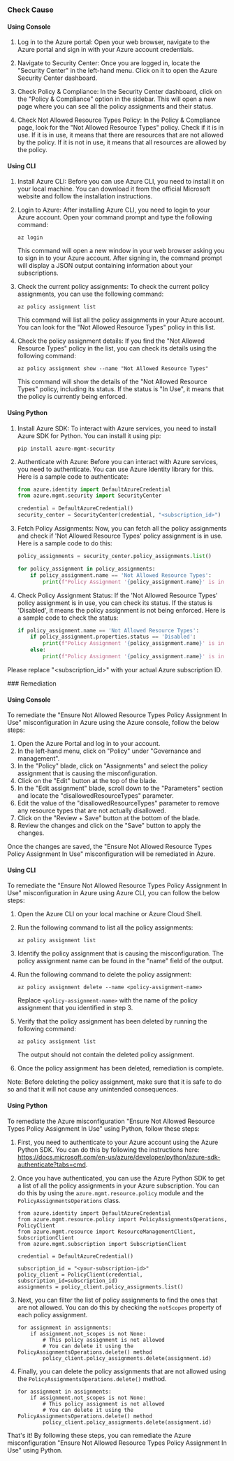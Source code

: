

<Tabs><Tab title='Cause'>
### Check Cause

#### Using Console

1. Log in to the Azure portal: Open your web browser, navigate to the Azure portal and sign in with your Azure account credentials.

2. Navigate to Security Center: Once you are logged in, locate the "Security Center" in the left-hand menu. Click on it to open the Azure Security Center dashboard.

3. Check Policy & Compliance: In the Security Center dashboard, click on the "Policy & Compliance" option in the sidebar. This will open a new page where you can see all the policy assignments and their status.

4. Check Not Allowed Resource Types Policy: In the Policy & Compliance page, look for the "Not Allowed Resource Types" policy. Check if it is in use. If it is in use, it means that there are resources that are not allowed by the policy. If it is not in use, it means that all resources are allowed by the policy.

#### Using CLI

1. Install Azure CLI: Before you can use Azure CLI, you need to install it on your local machine. You can download it from the official Microsoft website and follow the installation instructions.

2. Login to Azure: After installing Azure CLI, you need to login to your Azure account. Open your command prompt and type the following command:
   ```
   az login
   ```
   This command will open a new window in your web browser asking you to sign in to your Azure account. After signing in, the command prompt will display a JSON output containing information about your subscriptions.

3. Check the current policy assignments: To check the current policy assignments, you can use the following command:
   ```
   az policy assignment list
   ```
   This command will list all the policy assignments in your Azure account. You can look for the "Not Allowed Resource Types" policy in this list.

4. Check the policy assignment details: If you find the "Not Allowed Resource Types" policy in the list, you can check its details using the following command:
   ```
   az policy assignment show --name "Not Allowed Resource Types"
   ```
   This command will show the details of the "Not Allowed Resource Types" policy, including its status. If the status is "In Use", it means that the policy is currently being enforced.

#### Using Python

1. Install Azure SDK: To interact with Azure services, you need to install Azure SDK for Python. You can install it using pip:
   ```
   pip install azure-mgmt-security
   ```

2. Authenticate with Azure: Before you can interact with Azure services, you need to authenticate. You can use Azure Identity library for this. Here is a sample code to authenticate:
   ```python
   from azure.identity import DefaultAzureCredential
   from azure.mgmt.security import SecurityCenter

   credential = DefaultAzureCredential()
   security_center = SecurityCenter(credential, "<subscription_id>")
   ```

3. Fetch Policy Assignments: Now, you can fetch all the policy assignments and check if 'Not Allowed Resource Types' policy assignment is in use. Here is a sample code to do this:
   ```python
   policy_assignments = security_center.policy_assignments.list()

   for policy_assignment in policy_assignments:
       if policy_assignment.name == 'Not Allowed Resource Types':
           print(f"Policy Assignment '{policy_assignment.name}' is in use.")
   ```

4. Check Policy Assignment Status: If the 'Not Allowed Resource Types' policy assignment is in use, you can check its status. If the status is 'Disabled', it means the policy assignment is not being enforced. Here is a sample code to check the status:
   ```python
   if policy_assignment.name == 'Not Allowed Resource Types':
       if policy_assignment.properties.status == 'Disabled':
           print(f"Policy Assignment '{policy_assignment.name}' is in use but not being enforced.")
       else:
           print(f"Policy Assignment '{policy_assignment.name}' is in use and being enforced.")
   ```

Please replace "<subscription_id>" with your actual Azure subscription ID.

</Tab>

<Tab title='Remediation'>
### Remediation

#### Using Console

To remediate the "Ensure Not Allowed Resource Types Policy Assignment In Use" misconfiguration in Azure using the Azure console, follow the below steps:

1. Open the Azure Portal and log in to your account.
2. In the left-hand menu, click on "Policy" under "Governance and management".
3. In the "Policy" blade, click on "Assignments" and select the policy assignment that is causing the misconfiguration.
4. Click on the "Edit" button at the top of the blade.
5. In the "Edit assignment" blade, scroll down to the "Parameters" section and locate the "disallowedResourceTypes" parameter.
6. Edit the value of the "disallowedResourceTypes" parameter to remove any resource types that are not actually disallowed.
7. Click on the "Review + Save" button at the bottom of the blade.
8. Review the changes and click on the "Save" button to apply the changes.

Once the changes are saved, the "Ensure Not Allowed Resource Types Policy Assignment In Use" misconfiguration will be remediated in Azure.

#### Using CLI

To remediate the "Ensure Not Allowed Resource Types Policy Assignment In Use" misconfiguration in Azure using Azure CLI, you can follow the below steps:

1. Open the Azure CLI on your local machine or Azure Cloud Shell.

2. Run the following command to list all the policy assignments:

   ```
   az policy assignment list
   ```

3. Identify the policy assignment that is causing the misconfiguration. The policy assignment name can be found in the "name" field of the output.

4. Run the following command to delete the policy assignment:

   ```
   az policy assignment delete --name <policy-assignment-name>
   ```

   Replace `<policy-assignment-name>` with the name of the policy assignment that you identified in step 3.

5. Verify that the policy assignment has been deleted by running the following command:

   ```
   az policy assignment list
   ```

   The output should not contain the deleted policy assignment.

6. Once the policy assignment has been deleted, remediation is complete.

Note: Before deleting the policy assignment, make sure that it is safe to do so and that it will not cause any unintended consequences.

#### Using Python

To remediate the Azure misconfiguration "Ensure Not Allowed Resource Types Policy Assignment In Use" using Python, follow these steps:

1. First, you need to authenticate to your Azure account using the Azure Python SDK. You can do this by following the instructions here: https://docs.microsoft.com/en-us/azure/developer/python/azure-sdk-authenticate?tabs=cmd.

2. Once you have authenticated, you can use the Azure Python SDK to get a list of all the policy assignments in your Azure subscription. You can do this by using the `azure.mgmt.resource.policy` module and the `PolicyAssignmentsOperations` class.

   ```
   from azure.identity import DefaultAzureCredential
   from azure.mgmt.resource.policy import PolicyAssignmentsOperations, PolicyClient
   from azure.mgmt.resource import ResourceManagementClient, SubscriptionClient
   from azure.mgmt.subscription import SubscriptionClient

   credential = DefaultAzureCredential()

   subscription_id = "<your-subscription-id>"
   policy_client = PolicyClient(credential, subscription_id=subscription_id)
   assignments = policy_client.policy_assignments.list()
   ```

3. Next, you can filter the list of policy assignments to find the ones that are not allowed. You can do this by checking the `notScopes` property of each policy assignment.

   ```
   for assignment in assignments:
       if assignment.not_scopes is not None:
           # This policy assignment is not allowed
           # You can delete it using the PolicyAssignmentsOperations.delete() method
           policy_client.policy_assignments.delete(assignment.id)
   ```

4. Finally, you can delete the policy assignments that are not allowed using the `PolicyAssignmentsOperations.delete()` method.

   ```
   for assignment in assignments:
       if assignment.not_scopes is not None:
           # This policy assignment is not allowed
           # You can delete it using the PolicyAssignmentsOperations.delete() method
           policy_client.policy_assignments.delete(assignment.id)
   ```

That's it! By following these steps, you can remediate the Azure misconfiguration "Ensure Not Allowed Resource Types Policy Assignment In Use" using Python.


</Tab>
</Tabs>